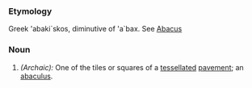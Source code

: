 ===Etymology===
Greek 'abaki`skos, diminutive of 'a`bax. See [[Abacus]]

===Noun===
#''(Archaic):'' One of the tiles or squares of a [[tessellated]] [[pavement]]; an [[abaculus]].